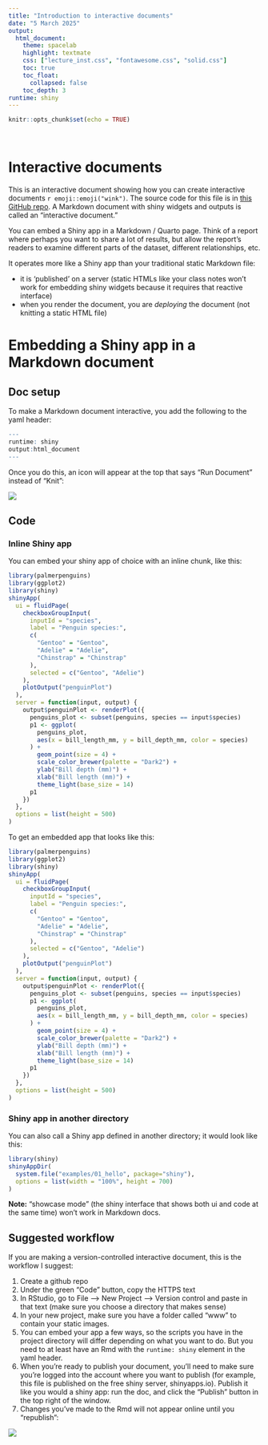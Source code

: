 ```yaml
---
title: "Introduction to interactive documents"
date: "5 March 2025"
output:
  html_document:
    theme: spacelab
    highlight: textmate
    css: ["lecture_inst.css", "fontawesome.css", "solid.css"]
    toc: true
    toc_float:
      collapsed: false
    toc_depth: 3
runtime: shiny
---
```


```r
knitr::opts_chunk$set(echo = TRUE)
```

<br>


# Interactive documents



This is an interactive document showing how you can create interactive documents `r emoji::emoji("wink")`. The source code for this file is in [this GitHub repo](https://github.com/MargaretSiple-NOAA/interactiveShinyNotes).
A
Markdown document with shiny widgets and outputs is called an "interactive document." 

You can embed a Shiny app in a Markdown / Quarto page. Think of a report where perhaps you want to share a lot of results, but allow the report's readers to examine different parts of the dataset, different relationships, etc.

It operates more like a Shiny app than your traditional static Markdown file:

- it is 'published' on a server (static HTMLs like your class notes won't work for embedding shiny widgets because it requires that reactive interface)
- when you render the document, you are *deploying* the document (not knitting a static HTML file)

# Embedding a Shiny app in a Markdown document

## Doc setup

To make a Markdown document interactive, you add the following to the yaml header:

```r
---
runtime: shiny
output:html_document
---
```

Once you do this, an icon will appear at the top that says "Run Document" instead of "Knit":

![](www/run_document.PNG)

## Code

### Inline Shiny app

You can embed your shiny app of choice with an inline chunk, like this:

```r
library(palmerpenguins)
library(ggplot2)
library(shiny)
shinyApp(
  ui = fluidPage(
    checkboxGroupInput(
      inputId = "species",
      label = "Penguin species:",
      c(
        "Gentoo" = "Gentoo",
        "Adelie" = "Adelie",
        "Chinstrap" = "Chinstrap"
      ),
      selected = c("Gentoo", "Adelie")
    ),
    plotOutput("penguinPlot")
  ),
  server = function(input, output) {
    output$penguinPlot <- renderPlot({
      penguins_plot <- subset(penguins, species == input$species)
      p1 <- ggplot(
        penguins_plot,
        aes(x = bill_length_mm, y = bill_depth_mm, color = species)
      ) +
        geom_point(size = 4) +
        scale_color_brewer(palette = "Dark2") +
        ylab("Bill depth (mm)") +
        xlab("Bill length (mm)") +
        theme_light(base_size = 14)
      p1
    })
  },
  options = list(height = 500)
)
```

To get an embedded app that looks like this:
```r
library(palmerpenguins)
library(ggplot2)
library(shiny)
shinyApp(
  ui = fluidPage(
    checkboxGroupInput(
      inputId = "species",
      label = "Penguin species:",
      c(
        "Gentoo" = "Gentoo",
        "Adelie" = "Adelie",
        "Chinstrap" = "Chinstrap"
      ),
      selected = c("Gentoo", "Adelie")
    ),
    plotOutput("penguinPlot")
  ),
  server = function(input, output) {
    output$penguinPlot <- renderPlot({
      penguins_plot <- subset(penguins, species == input$species)
      p1 <- ggplot(
        penguins_plot,
        aes(x = bill_length_mm, y = bill_depth_mm, color = species)
      ) +
        geom_point(size = 4) +
        scale_color_brewer(palette = "Dark2") +
        ylab("Bill depth (mm)") +
        xlab("Bill length (mm)") +
        theme_light(base_size = 14)
      p1
    })
  },
  options = list(height = 500)
)
```

### Shiny app in another directory 

You can also call a Shiny app defined in another directory; it would look like this:

```r
library(shiny)
shinyAppDir(
  system.file("examples/01_hello", package="shiny"),
  options = list(width = "100%", height = 700)
)
```


<div class="boxy boxy-orange boxy-lightbulb">
**Note:** "showcase mode" (the shiny interface that shows both ui and code at the same time) won't work in Markdown docs.
</div>


## Suggested workflow

If you are making a version-controlled interactive document, this is the workflow I suggest:

1) Create a github repo
2) Under the green "Code" button, copy the HTTPS text
3) In RStudio, go to File --> New Project --> Version control and paste in that text (make sure you choose a directory that makes sense)
4) In your new project, make sure you have a folder called "www" to contain your static images. 
5) You can embed your app a few ways, so the scripts you have in the project directory will differ depending on what you want to do. But you need to at least have an Rmd with the `runtime: shiny` element in the yaml header.
6) When you're ready to publish your document, you'll need to make sure you're logged into the account where you want to publish (for example, this file is published on the free shiny server, shinyapps.io). Publish it like you would a shiny app: run the doc, and click the "Publish" button in the top right of the window. 
7) Changes you've made to the Rmd will not appear online until you "republish":

![](www/republish.PNG)

